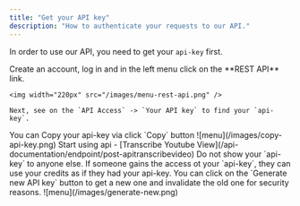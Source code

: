 ```yaml
---
title: "Get your API key"
description: "How to authenticate your requests to our API."
---
```


In order to use our API, you need to get your `api-key` first.

<Steps>
  <Step title="First Step">
    Create an account, log in and in the left menu click on the **REST API** link.

    <img width="220px" src="/images/menu-rest-api.png" />

    Next, see on the `API Access` -> `Your API key` to find your `api-key`.

  </Step>
  <Step title="Second Step">
    You can Copy your api-key via click `Copy` button
![menu](/images/copy-api-key.png)

  </Step>
  <Step title="Third Step">
    Start using api - [Transcribe Youtube View](/api-documentation/endpoint/post-apitranscribevideo)
  </Step>
</Steps>

<Warning>
  Do not show your `api-key` to anyone else. If someone gains the access ot your
  `api-key`, they can use your credits as if they had your api-key. You can
  click on the `Generate new API key` button to get a new one and invalidate the
  old one for security reasons.
</Warning>
![menu](/images/generate-new.png)

